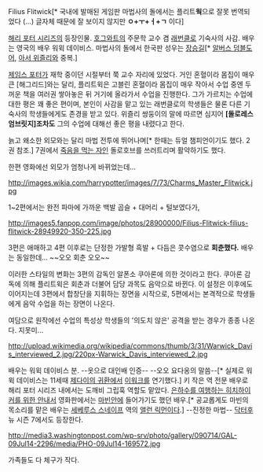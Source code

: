 Filius Flitwick[* 국내에 발매된 게임판 마법사의 돌에서는 플리트'''웍'''으로 잘못 번역되었다 (...) 글자체 때문에 잘 보이지 않지만 '''ㅇ+ㅜ+ㅓ+ㄱ''' 이다]

[[해리 포터 시리즈]]의 등장인물. [[호그와트]]의 주문학 교수 겸 [[래번클로]] 기숙사의 사감. 배우는 영국의 배우 워윅 데이비스. 마법사의 돌에서 한국판 성우는 [[장승길]][* [[알버스 덤블도어]], [[아서 위즐리]]와 중복.]

[[제임스 포터]]가 재학 중이던 시절부터 쭉 교수 자리에 있었다. 거인 혼혈이라 몸집이 매우 큰 [해그리드]와는 달리, 플리트윅은 고블린 혼혈이라 몸집이 매우 작아서 수업 중엔 두꺼운 책을 여러권 쌓아놓은 뒤 거기에 올라가서 수업을 진행한다. 그가 가르치는 수업에 대한 평은 꽤 좋은 편이며, 본인이 사감을 맡고 있는 래번클로의 학생들은 물론 다른 기숙사의 학생들에게도 존경을 받고 있다. 위즐리 쌍둥이의 말에 따르면 심지어 '''[돌로레스 엄브릿지]조차도''' 그의 수업에 대해선 좋은 평을 내렸다고 한다.

늙고 왜소한 외모와는 달리 마법 전투에 뛰어나며[* 한때는 듀얼 챔피언이기도 했다. 2권 참조.] 7권에서 [[죽음을 먹는 자]]인 돌로호브를 쓰러트리며 활약하기도 했다.

한편 영화에선 외모가 엄청나게 바뀌었는데... 

http://images.wikia.com/harrypotter/images/7/73/Charms_Master_Flitwick.jpg

1~2편에서는 완전 파마에 가까운 백발 곱슬 + 대머리 + 털보였다가,

http://images5.fanpop.com/image/photos/28900000/Filius-Flitwick-filius-flitwick-28949920-350-225.jpg

3편은 애매하고 4편 이후로는 단정한 가발형 흑발 + 다듬은 콧수염으로 '''회춘했다.''' 배우는 동일한데... ~~오오 회춘 오오~~

이러한 스타일의 변화는 3편의 감독인 알폰소 쿠아론에 의한 것이라고 한다. 쿠아론 감독에 의해 플리트윅은 회춘과 더불어 담당 과목도 음악으로 바뀐다. 이 설정은 이후에도 이어지는데 3편에서 합창단을 지휘하는 장면을 시작으로, 5편에서는 본격적으로 학생들에게 음악 수업을 하는 장면이 나온다.

여담으로 원작에선 수업의 특성상 학생들의 '의도치 않은' 공격을 받는 경우가 종종 나온다. 지못미...


http://upload.wikimedia.org/wikipedia/commons/thumb/3/31/Warwick_Davis_interviewed_2.jpg/220px-Warwick_Davis_interviewed_2.jpg

배우는 워윅 데이비스 분. --옷으로 대인배 인증-- --오오 요다옹의 말씀--[* 실제로 워윅 데이비스는 11세때 [[제다이의 귀환]]에서 [[이워크]]를 연기했다.] 키 작은 역 전문 배우로 해리 포터 시리즈 내에서는 도깨비 그립훅 역할도 맡았다. [[은하수를 여행하는 히치하이커를 위한 안내서]] 영화판에서는 [[마빈]]안에 들어가기도 했던 배우.[* 공교롭게도 마빈의 목소리를 맡은 배우는 [[세베루스 스네이프]] 역의 [[앨런 릭먼]]이다.] --진정한 마법-- [[닥터후]] 뉴 시즌 7에서도 등장한다.

http://media3.washingtonpost.com/wp-srv/photo/gallery/090714/GAL-09Jul14-2296/media/PHO-09Jul14-169572.jpg

가족들도 다 체구가 작다.
